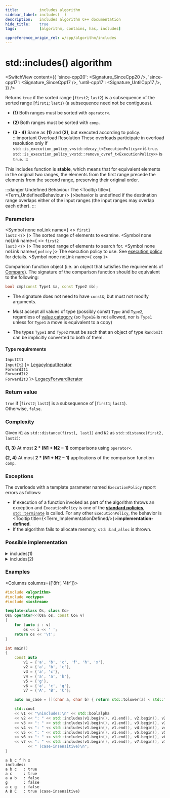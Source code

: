 ```yaml
---
title:         includes algorithm
sidebar_label: includes(  )
description:   includes algorithm C++ documentation
hide_title:    true
tags:          [algorithm, contains, has, includes]

cppreference_origin_rel: w/cpp/algorithm/includes
---
```



<!-- Terms -->


<!----------------- Codes ---------------------->


# std::includes() algorithm

<SwitchView content={{
  'since-cpp20': <Signature_SinceCpp20 />,
  'since-cpp17': <Signature_SinceCpp17 />,
  'until-cpp17': <Signature_UntilCpp17 />,
}} />

Returns `true` if the sorted range [`first2`; `last2`) is a subsequence of the sorted range [`first1`; `last1`) (a subsequence need not be contiguous).

- **(1)** Both ranges must be sorted with `operator<`.

- **(2)** Both ranges must be sorted with `comp`.

- **(3 - 4)** Same as **(1)** and **(2)**, but executed according to policy.
	:::important Overload Resolution
	These overloads participate in overload resolution only if
	<Until v='cpp20'> <code>std::is_execution_policy_v&lt;std::decay_t&lt;ExecutionPolicy&gt;&gt;</code> is <code>true</code>. </Until>
	<Since v='cpp20'> <code>std::is_execution_policy_v&lt;std::remove_cvref_t&lt;ExecutionPolicy&gt;&gt;</code> is <code>true</code>. </Since>
	:::

This includes function is **stable**, which means that for equivalent elements in the original two ranges,
the elements from the first range  precede the elements from the second range, preserving their original order.

:::danger Undefined Behaviour
The <Tooltip title={ <Term_UndefinedBehaviour /> }>behavior is undefined</Tooltip> if the destination range overlaps either of the input ranges (the input ranges may overlap each other).
:::

### Parameters

<SymbolTable>

  <Symbol none noLink name={ <> <code>first1</code> <br/> <code>last2</code> </> }>
    The sorted range of elements to examine.
  </Symbol>
  <Symbol none noLink name={ <> <code>first2</code> <br/> <code>last3</code> </> }>
    The sorted range of elements to search for.
  </Symbol>
  <Symbol none noLink name={ <code>policy</code> }>
    The execution policy to use. See <a href="">execution policy</a> for details.
  </Symbol>
  <Symbol none noLink name={ <code>comp</code> }>

Comparison function object (i.e. an object that satisfies the requirements of [Compare](/docs/named_req/Compare)).
The signature of the comparison function should be equivalent to the following:
```cpp
bool cmp(const Type1 &a, const Type2 &b);
```
- The signature does not need to have `const&`, but must not modify arguments.
- Must accept all values of type (possibly const) `Type` and `Type2`, regardless of [value category](#) (so `Type1&` is not allowed, <Since v='cpp11'>nor is <code>Type1</code> unless for <code>Type1</code> a move is equivalent to a copy</Since>)
- The types `Type1` and `Type2` must be such that an object of type `RandomIt` can be implicitly converted to both of them.


  </Symbol>
</SymbolTable>

#### Type requirements

<SymbolTable>
  <Symbol none noLink name={ <> <code>InputIt1</code> <br/> <code>InputIt2</code> </> }>
    <a href="/docs/named_req/LegacyInputIterator">LegacyInputIterator</a> <br/>
  </Symbol>
  <Symbol none noLink name={ <> <code>ForwardIt1</code> <br/> <code>ForwardIt2</code> <br/> <code>ForwardIt3</code></> }>
    <a href="/docs/named_req/LegacyForwardIterator">LegacyForwardIterator</a> <br/>
  </Symbol>
</SymbolTable>

### Return value

`true` if [`first2`; `last2`) is a subsequence of [`first1`; `last1`).  
Otherwise, `false`.

### Complexity

Given `N1` as `std::distance(first1, last1)` and `N2` as `std::distance(first2, last2)`:

**(1, 3)** At most **2 \* (N1 + N2 − 1)** comparisons using `operator<`.

**(2, 4)** At most **2 \* (N1 + N2 − 1)** applications of the comparison function `comp`.

### Exceptions

The overloads with a template parameter named `ExecutionPolicy` report errors as follows:
- If execution of a function invoked as part of the algorithm throws an exception and `ExecutionPolicy` is one of the [**standard policies**](#), [`std::terminate`](#) is called.
	For any other `ExecutionPolicy`, the behavior is <Tooltip title={<Term_ImplementationDefined/>}>**implementation-defined**</Tooltip>.
- If the algorithm fails to allocate memory, `std::bad_alloc` is thrown.

### Possible implementation

<details>
<summary>includes(1)</summary>

```cpp
template<class InputIt1, class InputIt2>
bool includes(InputIt1 first1, InputIt1 last1,
              InputIt2 first2, InputIt2 last2)
{
    for (; first2 != last2; ++first1)
    {
        if (first1 == last1 || *first2 < *first1)
            return false;
        if (!(*first1 < *first2))
            ++first2;
    }
    return true;
}
```

</details>

<details>
<summary>includes(2)</summary>

```cpp
template<class InputIt1, class InputIt2, class Compare>
bool includes(InputIt1 first1, InputIt1 last1,
              InputIt2 first2, InputIt2 last2, Compare comp)
{
    for (; first2 != last2; ++first1)
    {
        if (first1 == last1 || comp(*first2, *first1))
            return false;
        if (!comp(*first1, *first2))
            ++first2;
    }
    return true;
}
```

</details>

### Examples

<Columns columns={['8fr', '4fr']}>
<div>

```cpp title='Main.cpp' showLineNumbers
#include <algorithm>
#include <cctype>
#include <iostream>

template<class Os, class Co>
Os& operator<<(Os& os, const Co& v)
{
    for (auto i : v)
        os << i << ' ';
    return os << '\t';
}

int main()
{
    const auto
        v1 = {'a', 'b', 'c', 'f', 'h', 'x'},
        v2 = {'a', 'b', 'c'},
        v3 = {'a', 'c'},
        v4 = {'a', 'a', 'b'},
        v5 = {'g'},
        v6 = {'a', 'c', 'g'},
        v7 = {'A', 'B', 'C'};

    auto no_case = [](char a, char b) { return std::tolower(a) < std::tolower(b); };

    std::cout
    << v1 << "\nincludes:\n" << std::boolalpha
    << v2 << ": " << std::includes(v1.begin(), v1.end(), v2.begin(), v2.end()) << '\n'
    << v3 << ": " << std::includes(v1.begin(), v1.end(), v3.begin(), v3.end()) << '\n'
    << v4 << ": " << std::includes(v1.begin(), v1.end(), v4.begin(), v4.end()) << '\n'
    << v5 << ": " << std::includes(v1.begin(), v1.end(), v5.begin(), v5.end()) << '\n'
    << v6 << ": " << std::includes(v1.begin(), v1.end(), v6.begin(), v6.end()) << '\n'
    << v7 << ": " << std::includes(v1.begin(), v1.end(), v7.begin(), v7.end(), no_case)
          << " (case-insensitive)\n";
}
```

</div>
<div>

```plaintext title="Possible Output"
a b c f h x
includes:
a b c   : true
a c     : true
a a b   : false
g       : false
a c g   : false
A B C   : true (case-insensitive)
```

</div>
</Columns>
